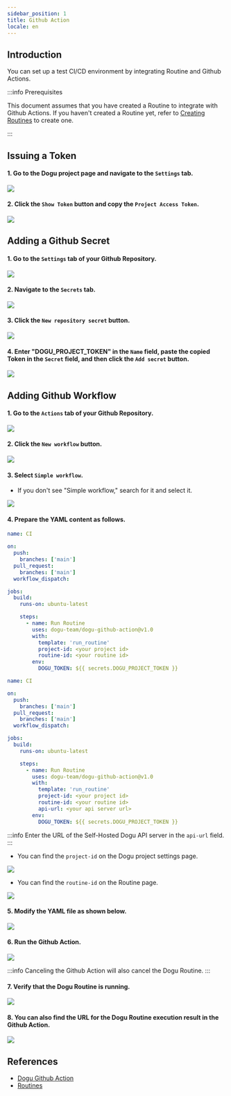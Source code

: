 ```yaml
---
sidebar_position: 1
title: Github Action
locale: en
---
```






<AllBadge />

## Introduction

You can set up a test CI/CD environment by integrating Routine and Github Actions.

:::info Prerequisites

This document assumes that you have created a Routine to integrate with Github Actions. If you haven't created a Routine yet, refer to [Creating Routines](/routine/routines/editor) to create one.

:::

## Issuing a Token

#### 1. Go to the Dogu project page and navigate to the `Settings` tab.

<img src={github_move_dogu_project_settings} />

#### 2. Click the `Show Token` button and copy the `Project Access Token`.

<img src={github_create_dogu_project_token} />

## Adding a Github Secret

#### 1. Go to the `Settings` tab of your Github Repository.

<img src={github_move_settings} />

#### 2. Navigate to the `Secrets` tab.

<img src={github_move_secret_settings} />

#### 3. Click the `New repository secret` button.

<img src={github_create_new_repository_secret} />

#### 4. Enter "DOGU_PROJECT_TOKEN" in the `Name` field, paste the copied Token in the `Secret` field, and then click the `Add secret` button.

<img src={github_create_repository_secret} />

## Adding Github Workflow

#### 1. Go to the `Actions` tab of your Github Repository.

<img src={github_move_actions} />

#### 2. Click the `New workflow` button.

<img src={github_create_workflow} />

#### 3. Select `Simple workflow`.

- If you don't see "Simple workflow," search for it and select it.

<img src={github_simple_workflow} />

#### 4. Prepare the YAML content as follows.

<Tabs groupId="edition" defaultValue="cloud" queryString>
<TabItem value="cloud" label="Cloud" default>

```yaml
name: CI

on:
  push:
    branches: ['main']
  pull_request:
    branches: ['main']
  workflow_dispatch:

jobs:
  build:
    runs-on: ubuntu-latest

    steps:
      - name: Run Routine
        uses: dogu-team/dogu-github-action@v1.0
        with:
          template: 'run_routine'
          project-id: <your project id>
          routine-id: <your routine id>
        env:
          DOGU_TOKEN: ${{ secrets.DOGU_PROJECT_TOKEN }}
```

</TabItem>

<TabItem value="self-hosted" label="Self-Hosted">

```yaml
name: CI

on:
  push:
    branches: ['main']
  pull_request:
    branches: ['main']
  workflow_dispatch:

jobs:
  build:
    runs-on: ubuntu-latest

    steps:
      - name: Run Routine
        uses: dogu-team/dogu-github-action@v1.0
        with:
          template: 'run_routine'
          project-id: <your project id>
          routine-id: <your routine id>
          api-url: <your api server url>
        env:
          DOGU_TOKEN: ${{ secrets.DOGU_PROJECT_TOKEN }}
```

:::info
Enter the URL of the Self-Hosted Dogu API server in the `api-url` field.
:::

</TabItem>
</Tabs>

- You can find the `project-id` on the Dogu project settings page.

<img src={github_copy_dogu_project_id} />

- You can find the `routine-id` on the Routine page.

<img src={github_copy_dogu_routine_id} />

#### 5. Modify the YAML file as shown below.

<img src={github_edit_workflow} />

#### 6. Run the Github Action.

<img src={github_action_running} />

:::info
Canceling the Github Action will also cancel the Dogu Routine.
:::

#### 7. Verify that the Dogu Routine is running.

<img src={github_dogu_routine_running} />

#### 8. You can also find the URL for the Dogu Routine execution result in the Github Action.

<img src={github_action_result} />

## References

- [Dogu Github Action](https://github.com/dogu-team/dogu-github-action)
- [Routines](http://localhost:3101/ko/routine/routines)

```

```
